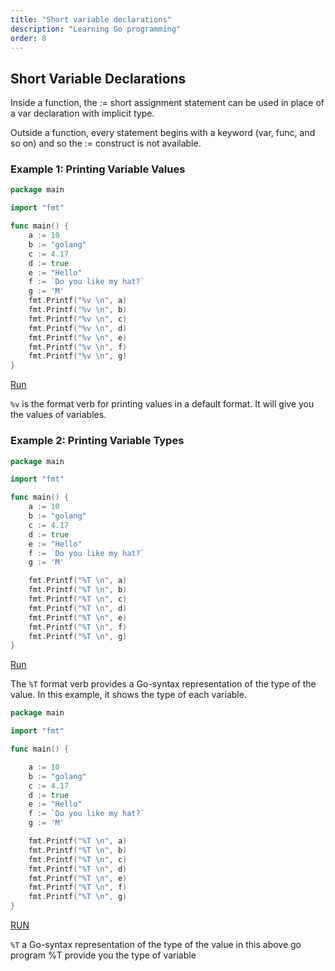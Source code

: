 ```yaml
---
title: "Short variable declarations"
description: "Learning Go programming"
order: 8
---
```


## Short Variable Declarations

Inside a function, the := short assignment statement can be used in place of a var declaration with implicit type.

Outside a function, every statement begins with a keyword (var, func, and so on) and so the := construct is not available.

### Example 1: Printing Variable Values

```go
package main

import "fmt"

func main() {
	a := 10
	b := "golang"
	c := 4.17
	d := true
	e := "Hello"
	f := `Do you like my hat?`
	g := 'M'
	fmt.Printf("%v \n", a)
	fmt.Printf("%v \n", b)
	fmt.Printf("%v \n", c)
	fmt.Printf("%v \n", d)
	fmt.Printf("%v \n", e)
	fmt.Printf("%v \n", f)
	fmt.Printf("%v \n", g)
}
```

[Run](https://play.golang.org/p/4s_K8I_18ih)

`%v` is the format verb for printing values in a default format. It will give you the values of variables.

### Example 2: Printing Variable Types

```go
package main

import "fmt"

func main() {
	a := 10
	b := "golang"
	c := 4.17
	d := true
	e := "Hello"
	f := `Do you like my hat?`
	g := 'M'

	fmt.Printf("%T \n", a)
	fmt.Printf("%T \n", b)
	fmt.Printf("%T \n", c)
	fmt.Printf("%T \n", d)
	fmt.Printf("%T \n", e)
	fmt.Printf("%T \n", f)
	fmt.Printf("%T \n", g)
}
```

[Run](https://play.golang.org/p/9jf7xEZL-s8)

The `%T` format verb provides a Go-syntax representation of the type of the value. In this example, it shows the type of each variable.

```go
package main

import "fmt"

func main() {

	a := 10
	b := "golang"
	c := 4.17
	d := true
	e := "Hello"
	f := `Do you like my hat?`
	g := 'M'

	fmt.Printf("%T \n", a)
	fmt.Printf("%T \n", b)
	fmt.Printf("%T \n", c)
	fmt.Printf("%T \n", d)
	fmt.Printf("%T \n", e)
	fmt.Printf("%T \n", f)
	fmt.Printf("%T \n", g)
}
```
[RUN](https://play.golang.org/p/9jf7xEZL-s8)

`%T` a Go-syntax representation of the type of the value
in this above go program %T provide you the type of variable 

